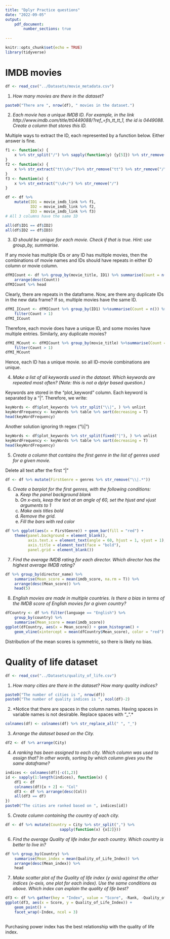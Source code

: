 ```yaml
---
title: "Dplyr Practice questions"
date: "2022-09-05"
output: 
    pdf_document: 
        number_sections: true
        
---
```



```r
knitr::opts_chunk$set(echo = TRUE)
library(tidyverse)
```

# IMDB movies

```r
df <- read_csv("../Datasets/movie_metadata.csv")
```

1. *How many movies are there in the dataset?*

```r
paste0("There are ", nrow(df), " movies in the dataset.")
```


2. *Each movie has a unique IMDB ID. For example, in the link http://www.imdb.com/title/tt0449088/?ref_=fn_tt_tt_1, the id is 0449088. Create a column that stores this ID.*

Multiple ways to extract the ID, each represented by a function below. Either answer is fine. 

```r
f1 <- function(x) {
    x %>% str_split("/") %>% sapply(function(y) {y[5]}) %>% str_remove("tt")
}
f2 <- function(x) {
    x %>% str_extract("tt\\d+/")%>% str_remove("tt") %>% str_remove("/")
}
f3 <- function(x) {
    x %>% str_extract("\\d+/") %>% str_remove("/")
}

df <- df %>% 
    mutate(ID1 = movie_imdb_link %>% f1,
           ID2 = movie_imdb_link %>% f2,
           ID3 = movie_imdb_link %>% f3)
# All 3 columns have the same ID

all(df$ID1 == df$ID2)
all(df$ID2 == df$ID3)

```


3. *ID should be unique for each movie. Check if that is true. Hint: use group_by, summarise.* 

If any movie has multiple IDs or any ID has multiple movies, then the combinations of movie names and IDs should have repeats in either ID column or movie column.

```r
dfMICount <- df %>% group_by(movie_title, ID1) %>% summarise(Count = n(), .groups = "drop") %>%
    arrange(desc(Count))
dfMICount %>% head
```

Clearly, there are repeats in the dataframe. Now, are there any duplicate IDs in the new data frame? If so, multiple movies have the same ID. 

```r
dfMI_ICount <- dfMICount %>% group_by(ID1) %>%summarise(Count = n()) %>%
    filter(Count > 1)
dfMI_ICount
```
Therefore, each movie does have a unique ID, and some movies have multiple entries. Similarly, any duplicate movies?

```r
dfMI_MCount <- dfMICount %>% group_by(movie_title) %>%summarise(Count = n()) %>%
    filter(Count > 1)
dfMI_MCount
```
Hence, each ID has a unique movie. so all ID-movie combinations are unique. 


4. *Make a list of all keywords used in the dataset. Which keywords are repeated most often? (Note: this is not a dplyr based question.)*

Keywords are stored in the "plot_keyword" column. Each keyword is separated by a "|". Therefore, we write:

```r
keyWords <- df$plot_keywords %>% str_split("\\|", ) %>% unlist
keyWordFrequency <- keyWords %>% table %>% sort(decreasing = T)
head(keyWordFrequency)
```
Another solution ignoring th regex ("\\\\|")

```r
keyWords <- df$plot_keywords %>% str_split(fixed("|"), ) %>% unlist
keyWordFrequency <- keyWords %>% table %>% sort(decreasing = T)
head(keyWordFrequency)
```


5. *Create a column that contains the first genre in the list of genres used for a given movie.*

Delete all text after the first "|" 

```r
df <- df %>% mutate(FirstGenre = genres %>% str_remove("\\|.*"))
```


6. *Create a barplot for the first genres, with the following conditions:* 
    a.	*Keep the panel background blank*
    b.	*On x-axis, keep the text at an angle of 60, set the hjust and vjust arguments to 1*
    c.	*Make axis titles bold*
    d.	*Remove the grid.*
    e.	*Fill the bars with red color*
    
```r
df %>% ggplot(aes(x = FirstGenre)) + geom_bar(fill = "red") +
    theme(panel.background = element_blank(),
          axis.text.x = element_text(angle = 60, hjust = 1, vjust = 1),
          axis.title = element_text(face = "bold"),
          panel.grid = element_blank())
```

7. *Find the average IMDB rating for each director. Which director has the highest average IMDB rating?*

```r
df %>% group_by(director_name) %>% 
    summarise(Mean_score = mean(imdb_score, na.rm = T)) %>%
    arrange(desc(Mean_score)) %>%
    head(5)
```

8. *English movies are made in multiple countries. Is there a bias in terms of the IMDB score of English movies for a given country? *

```r
dfCountry <- df %>% filter(language == "English") %>%
    group_by(country) %>%
    summarise(Mean_score = mean(imdb_score))
ggplot(dfCountry, aes(x = Mean_score)) + geom_histogram() + 
    geom_vline(xintercept = mean(dfCountry$Mean_score), color = "red")
```

Distribution of the mean scores is symmetric, so there is likely no bias. 

# Quality of life dataset


```r
df <- read_csv("../Datasets/quality_of_life.csv")
```


1. *How many cities are there in the dataset? How many quality indices?*

```r
paste0("The number of cities is ", nrow(df))
paste0("The number of quality indices is ", ncol(df)-2)
```


2. *Notice that there are spaces in the column names. Having spaces in variable names is not desirable. Replace spaces with "_".*

```r
colnames(df) <- colnames(df) %>% str_replace_all(" ", "_")
```


3. *Arrange the dataset based on the City.*

```r
df2 <- df %>% arrange(City)
```


4. *A ranking has been assigned to each city. Which column was used to assign that? In other words, sorting by which column gives you the same dataframe?*


```r
indices <- colnames(df)[-c(1,2)]
id <- sapply(1:length(indices), function(x) {
    df1 <- df
    colnames(df)[x + 2] <- "Col"
    df3 <- df %>% arrange(desc(Col))
    all(df3 == df)
})
paste0("The cities are ranked based on ", indices[id])

```


5. *Create column containing the country of each city.*

```r
df <- df %>% mutate(Country = City %>% str_split(",") %>%
                        sapply(function(x) {x[2]}))
```


6. *Find the average Quality of life index for each country. Which country is better to live in?*

```r
df %>% group_by(Country) %>% 
    summarise(Mean_index = mean(Quality_of_Life_Index)) %>%
    arrange(desc(Mean_index)) %>%
    head
```


7. *Make scatter plot of the Quality of life index (y axis) against the other indices (x-axis, one plot for each index). Use the same conditions as above. Which index can explain the quality of life best?*


```r
df3 <- df %>% gather(key = "Index", value = "Score", -Rank, -Quality_of_Life_Index, -City, -Country)
ggplot(df3, aes(x = Score, y = Quality_of_Life_Index)) +
    geom_point() +
    facet_wrap(~Index, ncol = 3)
    
```

Purchasing power index has the best relationship with the quality of life index. 